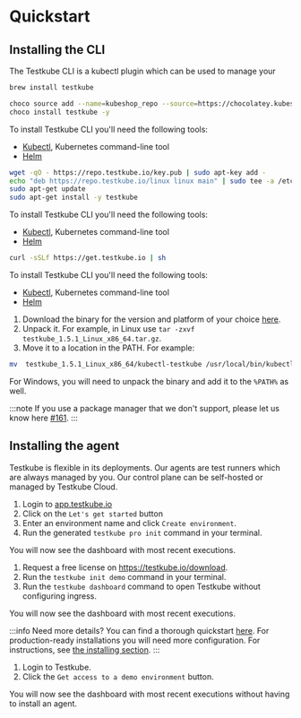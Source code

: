 
# Quickstart

## Installing the CLI

The Testkube CLI is a kubectl plugin which can be used to manage your

<Tabs groupId="dashboard-cli">
<TabItem value="macos" label="MacOS" default>

```sh
brew install testkube
```

</TabItem>

<TabItem value="windows" label="Windows">

```sh
choco source add --name=kubeshop_repo --source=https://chocolatey.kubeshop.io/chocolatey
choco install testkube -y
```

</TabItem>

<TabItem value="ubuntu" label="Ubuntu">

To install Testkube CLI you'll need the following tools:

- [Kubectl](https://kubernetes.io/docs/tasks/tools/), Kubernetes command-line tool
- [Helm](https://helm.sh/)

```sh
wget -qO - https://repo.testkube.io/key.pub | sudo apt-key add -
echo "deb https://repo.testkube.io/linux linux main" | sudo tee -a /etc/apt/sources.list
sudo apt-get update
sudo apt-get install -y testkube
```

</TabItem>

<TabItem value="script" label="Script">

To install Testkube CLI you'll need the following tools:

- [Kubectl](https://kubernetes.io/docs/tasks/tools/), Kubernetes command-line tool
- [Helm](https://helm.sh/)

```bash
curl -sSLf https://get.testkube.io | sh
```

</TabItem>

<TabItem value="manual" label="Manual Download">

To install Testkube CLI you\'ll need the following tools:

- [Kubectl](https://kubernetes.io/docs/tasks/tools/), Kubernetes command-line tool
- [Helm](https://helm.sh/)

1. Download the binary for the version and platform of your choice [here](https://github.com/kubeshop/testkube/releases).
2. Unpack it. For example, in Linux use `tar -zxvf testkube_1.5.1_Linux_x86_64.tar.gz`.
3. Move it to a location in the PATH. For example:

```sh
mv  testkube_1.5.1_Linux_x86_64/kubectl-testkube /usr/local/bin/kubectl-testkube
```

For Windows, you will need to unpack the binary and add it to the `%PATH%` as well.

:::note
If you use a package manager that we don\'t support, please let us know here [#161](https://github.com/kubeshop/testkube/issues/161).
:::

</TabItem>
</Tabs>

## Installing the agent

Testkube is flexible in its deployments. Our agents are test runners which are always managed by you. Our control plane can be self-hosted or managed by Testkube Cloud.

<Tabs groupId="tutorial-install-cli">

<TabItem value="cloud" label="Cloud">

1. Login to [app.testkube.io](https://app.testkube.io)
2. Click on the `Let's get started` button
3. Enter an environment name and click `Create environment`.
4. Run the generated `testkube pro init` command in your terminal.

You will now see the dashboard with most recent executions.

</TabItem>

<TabItem value="on-prem" label="On-Prem">

1. Request a free license on https://testkube.io/download.
2. Run the `testkube init demo` command in your terminal.
3. Run the `testkube dashboard` command to open Testkube without configuring ingress.

You will now see the dashboard with most recent executions.

:::info
Need more details? You can find a thorough quickstart [here][testkube-quickstart]. For production-ready installations you will need more configuration. For instructions, see [the installing section][testkube-installing].
:::

</TabItem>

<TabItem value="demo" label="Cloud Demo">

1. Login to Testkube.
2. Click the `Get access to a demo environment` button.

You will now see the dashboard with most recent executions without having to install an agent.

</TabItem>
</Tabs>

[troubleshoot-agent]: http://www.example.com
[testkube-quickstart]: http://www.example.com
[testkube-installing]: http://www.example.com
